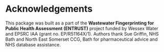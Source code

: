 # Acknowledgements {#acknowledgements}

This package was built as a part of the **Wastewater Fingerprinting for Public Health Assessment (ENTRUST)** project funded by Wessex Water and EPSRC IAA (grant no. EP/R51164X/1). Authors thank Sue Griffin, NHS Bath and North East Somerset CCG, Bath for pharmaceutical advice and NHS database assistance.
